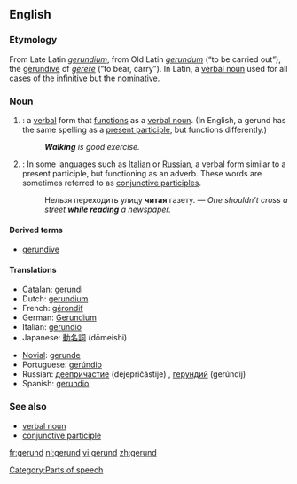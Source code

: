 {{wikipedia}}
==English==

===Etymology===
From Late Latin ''[[gerundium]]'', from Old Latin ''[[gerundum]]'' (“to be carried out”), the [[gerundive]] of ''[[gerere]]'' (“to bear, carry”). In Latin, a [[verbal noun]] used for all [[case]]s of the [[infinitive]] but the [[nominative]].

===Noun===
{{en-noun}}

# {{grammar}}: a [[verbal]] form that [[function]]s as a [[verbal noun]]. (In English, a gerund has the same spelling as a [[present participle]], but functions differently.)
#:'''''Walking''' is good exercise.''
# {{grammar}}: In some languages such as [[Italian]] or [[Russian]], a verbal form similar to a present participle, but functioning as an adverb. These words are sometimes referred to as [[conjunctive participle]]s.
#:Нельзя переходить улицу '''читая''' газету. — ''One shouldn’t cross a street '''while reading''' a newspaper.''

====Derived terms====
*[[gerundive]] {{pos_a}}

====Translations====
{{top}}
*Catalan: [[gerundi]]
*Dutch: [[gerundium]] {{n}}
*French: [[gérondif]] {{m}}
*German: [[Gerundium]] {{n}}
*Italian: [[gerundio]] {{m}}
*Japanese: [[動名詞]] (dōmeishi)
{{mid}}
*[[Novial]]: [[gerunde]]
*Portuguese: [[gerúndio]] {{m}}
*Russian: [[деепричастие]] (dejepričástije) {{n}}, [[герундий]] (gerúndij) {{m}}
*Spanish: [[gerundio]] {{m}}
{{bottom}}

===See also===
*[[verbal noun]]
*[[conjunctive participle]]

[[Category:Parts of speech]]

[[fr:gerund]]
[[nl:gerund]]
[[vi:gerund]]
[[zh:gerund]]